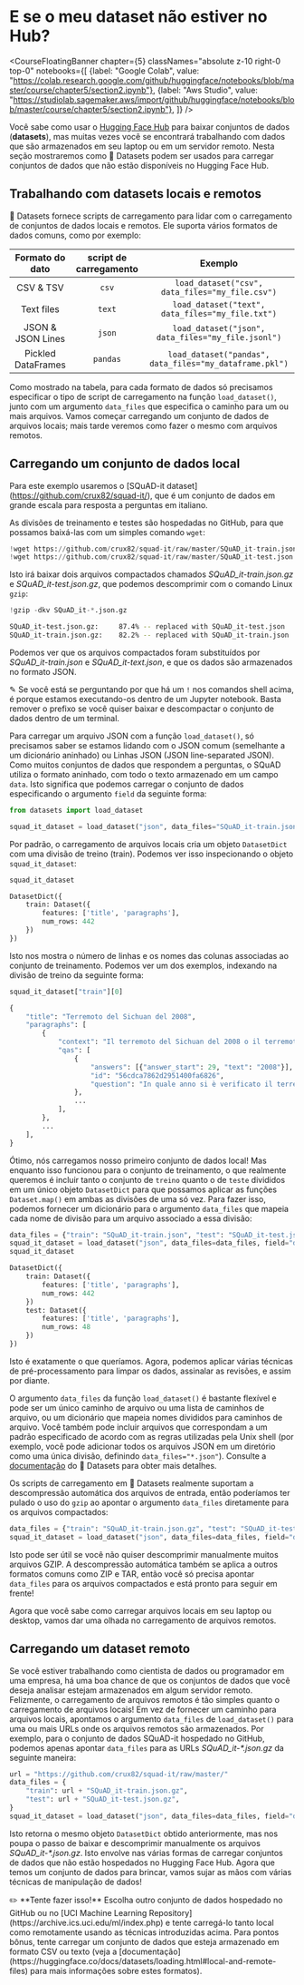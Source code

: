 # E se o meu dataset não estiver no Hub?

<CourseFloatingBanner chapter={5}
  classNames="absolute z-10 right-0 top-0"
  notebooks={[
    {label: "Google Colab", value: "https://colab.research.google.com/github/huggingface/notebooks/blob/master/course/chapter5/section2.ipynb"},
    {label: "Aws Studio", value: "https://studiolab.sagemaker.aws/import/github/huggingface/notebooks/blob/master/course/chapter5/section2.ipynb"},
]} />

Você sabe como usar o [Hugging Face Hub](https://huggingface.co/datasets) para baixar conjuntos de dados (**datasets**), mas muitas vezes você se encontrará trabalhando com dados que são armazenados em seu laptop ou em um servidor remoto. Nesta seção mostraremos como 🤗 Datasets podem ser usados para carregar conjuntos de dados que não estão disponíveis no Hugging Face Hub.

<Youtube id="HyQgpJTkRdE"/>

## Trabalhando com datasets locais e remotos


🤗 Datasets fornece scripts de carregamento para lidar com o carregamento de conjuntos de dados locais e remotos. Ele suporta vários formatos de dados comuns, como por exemplo:

|    Formato do dato  | script de carregamento |                         Exemplo                         |
| :----------------: | :------------: | :-----------------------------------------------------: |
|     CSV & TSV      |     `csv`      |     `load_dataset("csv", data_files="my_file.csv")`     |
|     Text files     |     `text`     |    `load_dataset("text", data_files="my_file.txt")`     |
| JSON & JSON Lines  |     `json`     |   `load_dataset("json", data_files="my_file.jsonl")`    |
| Pickled DataFrames |    `pandas`    | `load_dataset("pandas", data_files="my_dataframe.pkl")` |

Como mostrado na tabela, para cada formato de dados só precisamos especificar o tipo de script de carregamento na função `load_dataset()`, junto com um argumento `data_files` que especifica o caminho para um ou mais arquivos. Vamos começar carregando um conjunto de dados de arquivos locais; mais tarde veremos como fazer o mesmo com arquivos remotos.

## Carregando um conjunto de dados local

Para este exemplo usaremos o [SQuAD-it dataset] (https://github.com/crux82/squad-it/), que é um conjunto de dados em grande escala para resposta a perguntas em italiano.

As divisões de treinamento e testes são hospedadas no GitHub, para que possamos baixá-las com um simples comando `wget`:

```python
!wget https://github.com/crux82/squad-it/raw/master/SQuAD_it-train.json.gz
!wget https://github.com/crux82/squad-it/raw/master/SQuAD_it-test.json.gz
```

Isto irá baixar dois arquivos compactados chamados *SQuAD_it-train.json.gz* e *SQuAD_it-test.json.gz*, que podemos descomprimir com o comando Linux `gzip`:

```python
!gzip -dkv SQuAD_it-*.json.gz
```

```bash
SQuAD_it-test.json.gz:	   87.4% -- replaced with SQuAD_it-test.json
SQuAD_it-train.json.gz:	   82.2% -- replaced with SQuAD_it-train.json
```

Podemos ver que os arquivos compactados foram substituídos por _SQuAD_it-train.json_ e _SQuAD_it-text.json_, e que os dados são armazenados no formato JSON.

<Tip>

✎ Se você está se perguntando por que há um `!` nos comandos shell acima, é porque estamos executando-os dentro de um Jupyter notebook. Basta remover o prefixo se você quiser baixar e descompactar o conjunto de dados dentro de um terminal.
</Tip>

Para carregar um arquivo JSON com a função `load_dataset()`, só precisamos saber se estamos lidando com o JSON comum (semelhante a um dicionário aninhado) ou Linhas JSON (JSON line-separated JSON). Como muitos conjuntos de dados que respondem a perguntas, o SQuAD utiliza o formato aninhado, com todo o texto armazenado em um campo `data`. Isto significa que podemos carregar o conjunto de dados especificando o argumento  `field` da seguinte forma:

```py
from datasets import load_dataset

squad_it_dataset = load_dataset("json", data_files="SQuAD_it-train.json", field="data")
```

Por padrão, o carregamento de arquivos locais cria um objeto `DatasetDict` com uma divisão de treino (train). Podemos ver isso inspecionando o objeto `squad_it_dataset`:

```py
squad_it_dataset
```

```python out
DatasetDict({
    train: Dataset({
        features: ['title', 'paragraphs'],
        num_rows: 442
    })
})
```

Isto nos mostra o número de linhas e os nomes das colunas associadas ao conjunto de treinamento. Podemos ver um dos exemplos, indexando na divisão de treino da seguinte forma:

```py
squad_it_dataset["train"][0]
```

```python out
{
    "title": "Terremoto del Sichuan del 2008",
    "paragraphs": [
        {
            "context": "Il terremoto del Sichuan del 2008 o il terremoto...",
            "qas": [
                {
                    "answers": [{"answer_start": 29, "text": "2008"}],
                    "id": "56cdca7862d2951400fa6826",
                    "question": "In quale anno si è verificato il terremoto nel Sichuan?",
                },
                ...
            ],
        },
        ...
    ],
}
```

Ótimo, nós carregamos nosso primeiro conjunto de dados local! Mas enquanto isso funcionou para o conjunto de treinamento, o que realmente queremos é incluir tanto o conjunto de `treino` quanto o de `teste` divididos em um único objeto `DatasetDict` para que possamos aplicar as funções `Dataset.map()` em ambas as divisões de uma só vez. Para fazer isso, podemos fornecer um dicionário para o argumento `data_files` que mapeia cada nome de divisão para um arquivo associado a essa divisão:


```py
data_files = {"train": "SQuAD_it-train.json", "test": "SQuAD_it-test.json"}
squad_it_dataset = load_dataset("json", data_files=data_files, field="data")
squad_it_dataset
```

```python out
DatasetDict({
    train: Dataset({
        features: ['title', 'paragraphs'],
        num_rows: 442
    })
    test: Dataset({
        features: ['title', 'paragraphs'],
        num_rows: 48
    })
})
```

Isto é exatamente o que queríamos. Agora, podemos aplicar várias técnicas de pré-processamento para limpar os dados, assinalar as revisões, e assim por diante.


<Tip>

O argumento `data_files` da função `load_dataset()` é bastante flexível e pode ser um único caminho de arquivo ou uma lista de caminhos de arquivo, ou um dicionário que mapeia nomes divididos para caminhos de arquivo. Você também pode incluir arquivos que correspondam a um padrão especificado de acordo com as regras utilizadas pela Unix shell (por exemplo, você pode adicionar todos os arquivos JSON em um diretório como uma única divisão, definindo `data_files="*.json"`). Consulte a [documentação](https://huggingface.co/docs/datasets/loading.html#local-and-remote-files) do 🤗 Datasets para obter mais detalhes.

</Tip>

Os scripts de carregamento em 🤗 Datasets realmente suportam a descompressão automática dos arquivos de entrada, então poderíamos ter pulado o uso do `gzip` ao apontar o argumento `data_files` diretamente para os arquivos compactados:

```py
data_files = {"train": "SQuAD_it-train.json.gz", "test": "SQuAD_it-test.json.gz"}
squad_it_dataset = load_dataset("json", data_files=data_files, field="data")
```

Isto pode ser útil se você não quiser descomprimir manualmente muitos arquivos GZIP. A descompressão automática também se aplica a outros formatos comuns como ZIP e TAR, então você só precisa apontar `data_files` para os arquivos compactados e está pronto para seguir em frente!

Agora que você sabe como carregar arquivos locais em seu laptop ou desktop, vamos dar uma olhada no carregamento de arquivos remotos.

## Carregando um dataset remoto

Se você estiver trabalhando como cientista de dados ou programador em uma empresa, há uma boa chance de que os conjuntos de dados que você deseja analisar estejam armazenados em algum servidor remoto. Felizmente, o carregamento de arquivos remotos é tão simples quanto o carregamento de arquivos locais! Em vez de fornecer um caminho para arquivos locais, apontamos o argumento `data_files` de `load_dataset()` para uma ou mais URLs onde os arquivos remotos são armazenados. Por exemplo, para o conjunto de dados SQuAD-it hospedado no GitHub, podemos apenas apontar `data_files` para as URLs _SQuAD_it-*.json.gz_ da seguinte maneira:

```py
url = "https://github.com/crux82/squad-it/raw/master/"
data_files = {
    "train": url + "SQuAD_it-train.json.gz",
    "test": url + "SQuAD_it-test.json.gz",
}
squad_it_dataset = load_dataset("json", data_files=data_files, field="data")
```

Isto retorna o mesmo objeto `DatasetDict` obtido anteriormente, mas nos poupa o passo de baixar e descomprimir manualmente os arquivos _SQuAD_it-*.json.gz_. Isto envolve nas várias formas de carregar conjuntos de dados que não estão hospedados no Hugging Face Hub. Agora que temos um conjunto de dados para brincar, vamos sujar as mãos com várias técnicas de manipulação de dados!

<Tip>
✏️ **Tente fazer isso!** Escolha outro conjunto de dados hospedado no GitHub ou no [UCI Machine Learning Repository](https://archive.ics.uci.edu/ml/index.php) e tente carregá-lo tanto local como remotamente usando as técnicas introduzidas acima. Para pontos bônus, tente carregar um conjunto de dados que esteja armazenado em formato CSV ou texto (veja a [documentação](https://huggingface.co/docs/datasets/loading.html#local-and-remote-files) para mais informações sobre estes formatos).
</Tip>


